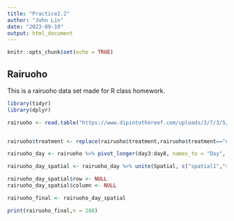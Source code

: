 ```yaml
---
title: "Practice2.2"
author: "John Lin"
date: "2023-09-19"
output: html_document
---
```


```r
knitr::opts_chunk$set(echo = TRUE)
```

## Rairuoho

This is a rairuoho data set made for R class homework.

```r

library(tidyr)
library(dplyr)

rairuoho <- read.table("https://www.dipintothereef.com/uploads/3/7/3/5/37359245/rairuoho.txt",header=T, sep="\t", dec='.')


rairuoho$treatment <- replace(rairuoho$treatment,rairuoho$treatment=="nutrient","enriched")

rairuoho_day <- rairuoho %>% pivot_longer(day3:day8, names_to = "Day", values_to = "Length")

rairuoho_day_spatial <- rairuoho_day %>% unite(Spatial, c("spatial1","spatial2"))

rairuoho_day_spatial$row <- NULL
rairuoho_day_spatial$column <- NULL

rairuoho_final <- rairuoho_day_spatial

print(rairuoho_final,n = 288)

```




